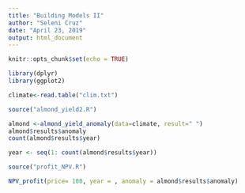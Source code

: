 ```yaml
---
title: "Building Models II"
author: "Seleni Cruz"
date: "April 23, 2019"
output: html_document
---
```


```r
knitr::opts_chunk$set(echo = TRUE)
```

```r
library(dplyr)
library(ggplot2)
```


```r

climate<-read.table("clim.txt")

source("almond_yield2.R")

almond <-almond_yield_anomaly(data=climate, result=" ")
almond$results$anomaly
count(almond$results$year)

year <- seq(1: count(almond$results$year))

source("profit_NPV.R")

NPV_profit(price= 100, year = , anomaly = almond$results$anomaly)

```

